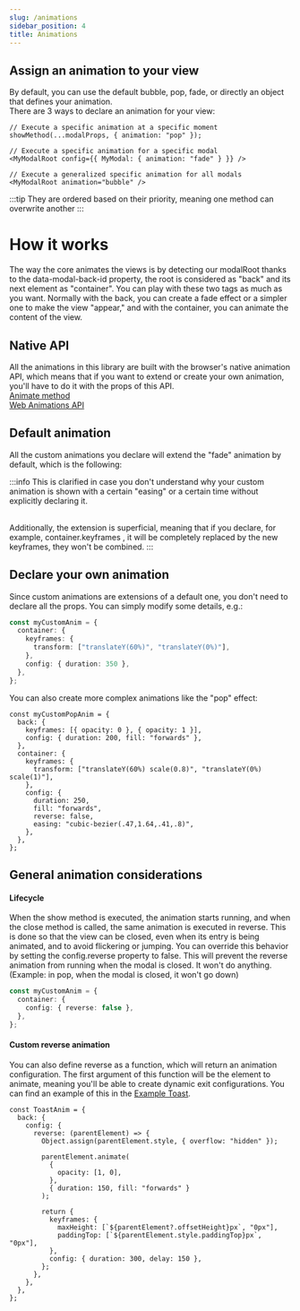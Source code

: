 ```yaml
---
slug: /animations
sidebar_position: 4
title: Animations
---
```



## Assign an animation to your view

By default, you can use the default <Highlight>bubble</Highlight>, <Highlight>pop</Highlight>, <Highlight>fade</Highlight>, or directly an object that defines your animation.<br/>
There are 3 ways to declare an animation for your view:

```tsx
// Execute a specific animation at a specific moment
showMethod(...modalProps, { animation: "pop" });
```

```tsx
// Execute a specific animation for a specific modal
<MyModalRoot config={{ MyModal: { animation: "fade" } }} />
```

```tsx
// Execute a generalized specific animation for all modals
<MyModalRoot animation="bubble" />
```

:::tip
They are ordered based on their priority, meaning one method can overwrite another
:::

# How it works

The way the core animates the views is by detecting our modalRoot thanks to the <Highlight>data-modal-back-id</Highlight> property, the root is considered as "back" and its next element as "container".
You can play with these two tags as much as you want. Normally with the back, you can create a fade effect or a simpler one to make the view "appear," and with the container, you can animate the content of the view.

## Native API

All the animations in this library are built with the browser's native animation API, which means that if you want to extend or create your own animation, you'll have to do it with the props of this API.<br/>
[Animate method](https://developer.mozilla.org/en-US/Web/API/Element/animate)<br/>
[Web Animations API](https://developer.mozilla.org/en-US/Web/API/Web_Animations_API)<br/>

## Default animation

All the custom animations you declare will extend the "fade" animation by default, which is the following:

:::info
This is clarified in case you don't understand why your custom animation is shown with a certain "easing" or a certain time without explicitly declaring it.

<br />
Additionally, the extension is superficial, meaning that if you declare, for example, <Highlight>
  container.keyframes</Highlight>
, it will be completely replaced by the new keyframes, they won't be combined. :::

## Declare your own animation

Since custom animations are extensions of a default one, you don't need to declare all the props. You can simply modify some details, e.g.:

```typescript
const myCustomAnim = {
  container: {
    keyframes: {
      transform: ["translateY(60%)", "translateY(0%)"],
    },
    config: { duration: 350 },
  },
};
```

You can also create more complex animations like the "pop" effect:

```tsx
const myCustomPopAnim = {
  back: {
    keyframes: [{ opacity: 0 }, { opacity: 1 }],
    config: { duration: 200, fill: "forwards" },
  },
  container: {
    keyframes: {
      transform: ["translateY(60%) scale(0.8)", "translateY(0%) scale(1)"],
    },
    config: {
      duration: 250,
      fill: "forwards",
      reverse: false,
      easing: "cubic-bezier(.47,1.64,.41,.8)",
    },
  },
};
```

## General animation considerations

#### Lifecycle

When the show method is executed, the animation starts running, and when the close method is called, the same animation is executed in reverse.
This is done so that the view can be closed, even when its entry is being animated, and to avoid flickering or jumping. You can override this behavior by setting the <Highlight>config.reverse</Highlight> property to false.
This will prevent the reverse animation from running when the modal is closed. It won't do anything. (Example: in pop, when the modal is closed, it won't go down)

```typescript
const myCustomAnim = {
  container: {
    config: { reverse: false },
  },
};
```

#### Custom reverse animation

You can also define <Highlight>reverse</Highlight> as a function, which will return an animation configuration. The first argument of this function will be the element to animate, meaning you'll be able to create dynamic exit configurations. You can find an example of this in the [Example Toast](/container/toast).

```tsx
const ToastAnim = {
  back: {
    config: {
      reverse: (parentElement) => {
        Object.assign(parentElement.style, { overflow: "hidden" });

        parentElement.animate(
          {
            opacity: [1, 0],
          },
          { duration: 150, fill: "forwards" }
        );

        return {
          keyframes: {
            maxHeight: [`${parentElement?.offsetHeight}px`, "0px"],
            paddingTop: [`${parentElement.style.paddingTop}px`, "0px"],
          },
          config: { duration: 300, delay: 150 },
        };
      },
    },
  },
};
```
